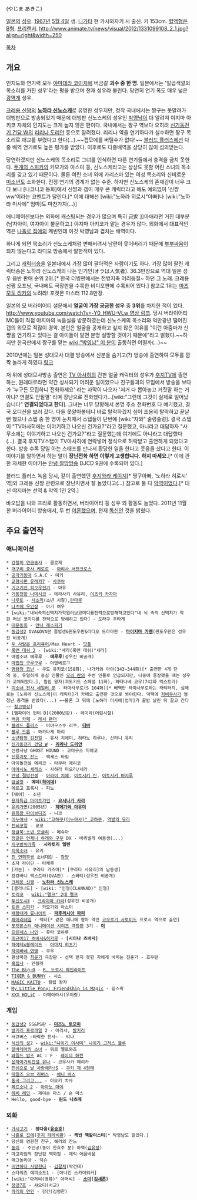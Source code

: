 {{{+1 矢島晶子 }}} (やじま あきこ)

[[일본]]의 [[성우]]. [[1967년]] [[5월 4일]] 생. [[니가타]] 현 카시와자키 시 출신. 키 153cm. [[혈액형]]은 [[B형]]. [[프리랜서]].
http://www.animate.tv/news/visual/2012/1331099108_2_1.jpg?align=right&width=250

[[목차]]

== 개요 ==
인지도와 연기력 모두 [[야마데라 코이치]]에 버금갈 '''괴수 중 한 명'''. 일본에서는 '일곱색깔의 목소리를 가진 성우'라는 평을 받으며 천재 성우라 불린다. 당연히 연기 폭도 매우 넓은 [[광역계]] 성우.

[[크레용 신짱]]의 '''[[노하라 신노스케]]'''로 유명한 성우지만, 정작 국내에서는 짱구는 못말려가 더빙판으로 방송되었기 때문에 더빙판 신노스케의 성우인 [[박영남]]이 더 알려져 야지마 아키코 자체의 인지도는 크게 높지 않은 편이다. 국내에서는 짱구 역보다 오히려 [[신기동전기 건담 W]]의 [[리리나 도리안]] 등으로 알려졌다. 리리나 역을 연기하다가 실수하면 짱구 목소리로 애교를 부렸다고 한다(…).~~갭모에를 버틸수가 없다!~~ [[블러드 플러스]]에선 다중 배역 연기로도 높은 평가를 받았다. 이후로도 다중배역을 상당히 많이 섭외받는다.

당연하겠지만 신노스케의 목소리로 그녀를 인식하면 다른 연기들에서 충격을 금치 못한다. [[두개의 스피카]]의 카모가와 아스미 등, 신노스케라고는 상상도 못할 어린 소녀의 목소리를 갖고 있기 때문이다. 물론 여린 소녀 외에 카리스마 있는 여성 목소리와 신비로운 [[미소년]]도 소화한다. 진정 연기의 경계가 없는 수준. 하지만 신노스케의 존재감이 너무 크다 보니 [니코니코 동화]에서 신쨩과 갭이 매우 큰 캐릭터라고 해도 예외없이 '신쨩ww'이라는 코멘트가 달린다.[* 이에 대해선 [wiki:"노하라 히로시"아빠]나 [wiki:"노하라 미사에" 엄마]도 마찬가지(…)]

애니메이션보다는 외화에 캐스팅되는 경우가 많으며 특히 [[금발]] 꼬마애라면 거진 대부분(남자아이, 여자아이 불문하고.) 야지마 아키코가 맡는 경우가 많다. 외화에서 대표적인 역은 [[나홀로 집에]]의 케빈인데 이것 박영남과 겹치는 배역이다.

화나게 되면 목소리가 신노스케처럼 변해버려서 남편이 웃어버리기 때문에 [[부부싸움]]이 되지 않는다고 라디오 방송에서 말한적이 있다. 

그리고 [[캐릭터송]]을 일본내에서 가장 많이 팔아먹은 사람이기도 하다. 가장 많이 팔린 캐릭터송은 노하라 신노스케의 나는 인기인(オラは人気者). 36.3만장으로 역대 일본 성우 음반 판매 순위 2위.[* 한국 더빙판에서는 천방지축 어리둥절~ 하던 그 노래. 크레용신짱 오프닝, 국내에도 극장판을 수록한 비디오판에 수록되어 있다.] 참고로 1위는 [[마츠모토 리카]]의 노려라! 포켓몬 마스터 112.8만장.

일본의 모 버라이어티 설문에서 '''얼굴이 가장 궁금한 성우''' 중 '''3위'''를 차지한 적이 있다. [[http://www.youtube.com/watch?v=-Y0_HWU-VLw 영상 링크]]. 당시 버라이어티 MC들이 직접 야지마의 녹음실을 방문하였는데 신노스케의 목소리와 억만광년 떨어진 갭의 외모로 적잖이 경악. 본인은 얼굴을 공개하고 싶지 않은 이유를 "이런 아줌마가 신쨩을 연기하고 있다는 걸 아이들이 알면 분명 실망할 것이기 때문에"라고 밝혔다.~~하지만 한국판에서 짱구를 맡는 [[wiki:"박영남" 이 분]]이 출동하면 어떨까(...)~~

2010년에는 일본 성대모사 대결 방송에서 신분을 숨기고(?) 방송에 출연하여 모두를 깜짝 놀라게 하였다.[http://v.youku.com/v_show/id_XMjI1NDEyOTcy.html 링크]

저 위에 성대모사방송 출연은 [[TV 아사히]]의 간판 얼굴 캐릭터의 성우가 [[후지TV]]에 출연하는, 원래대로라면 약간 성사되기 어려운 일이었으나 친구들과의 모임에서 방송을 보다가 '누구든 모집하니 전화하세요' 라는 자막이 나오자 '저거 다 뽑아놓고 거짓말 하는 거 아냐? 연결도 안될껄' 라며 장난으로 전화했다가...[wiki:"그런데 그것이 실제로 일어났습니다" '''연결되었다고 한다''']. 그녀는 너무 당황해서 본명 주소 전화번호 다 얘기했고, 결국 오디션을 보러 갔다. 다들 못알아볼테니 바로 탈락하겠지 싶어 조용히 탈락하고 끝날 뻔 했으나 스탭 중 한 명이 눈치채서 스탭들이 단번에 [wiki:"자와" 술렁술렁]. 결국 스탭이 "TV아사히에는 이야기하고 나오신 건가요?"라고 질문했고, 아니라고 대답하자 "사무소에는 이야기하고 나오신 건가요?"라고 질문했는데 여기에도 아니라고 대답했다(...).
결국 후지TV스탭이 TV아사히에 연락넣어 정식으로 허락받고 출연하게 되었다고 한다. 방송 수록 당일 아는 스태프를 만나서 황당한 일을 한다고 웃음을 샀다고 한다. 이 이야기를 말하면서 하는 말이 '''장난전화 하면 이렇게 고생합니다. 하지 마세요.'''[* 이에 관한 자세한 이야기는 [[안녕 절망방송]] DJCD 9권에 수록되어 있다.]

블러드 플러스 녹음 당시, 같이 출연했던 [[후지와라 케이지]][* 짱구아빠, '노하라 히로시' 역]와 크레용 신짱 관련으로 장난치면서 잘 놀았다고(…) 참고로 둘 다 [[악역]]이었다.[* 대신 야지마는 선역 & 악역 1인 2역.]

바오밥을 나와 프리로 활동하면서, 버라이어티 등 성우 외 활동도 늘었다. 2011년 11월 한 버라이어티 방송에서, 두 번 [[이혼]]했으며, 현재 [[독신]]인 것을 밝혔다.

== 주요 출연작 ==
=== 애니메이션 ===
 * [[강철의 연금술사]] - 클로제 
 * [[개구리 중사 케로로]] - [[아리사 서전크로스]]
 * [[공각기동대]] S.A.C - 미키
 * [[교향시편 유레카7]] - [[사쿠야]]
 * [[기교기전 히오우전기]] - 마유
 * [[기동전함 나데시코]] - 테라사키 사유리, [[이츠키 카자마]]
 * [[나루토]] - [[사소리]](소년 시절),[[란마루(나루토)|란마루]]
 * [[나츠메 우인장]] - 아기 여우
 * [wiki:"내뇌속의선택지가학원러브코미디를전력으로방해하고있다"내 뇌 속의 선택지가 학원 러브 코미디를 전력으로 방해하고 있다] - 도라쿠 우타게
 * [[대운동회]] - [[안나 레스피기]]
 * [[동급생2]] OVA&OVA판 졸업생&윈도우판&라디오 드라마판 - '''[[마이지마 카렌]]'''(윈도우판은 성우진 비공개)
 * [[두 사람은 프리큐어]]/Max Heart - [[밋플]]
 * [[록맨 대쉬 2]] - [wiki:"세라(록맨 대쉬)"세라]
 * 마법소녀 메루루 - '''메루루'''(성우진 비공개)
 * [[마법진 구루구루]] - 아덴베르그
 * [[명탐정 코난]] - 쿠도 유키코(158화), 나가카와 아야(343~344화)[* 출연한 4개 단역 중, 유일하게 중심 인물인 [[모리 란]]의 주변 인물로 언급되지만, 나중에 등장했을 때는 성우가 교체되었다.], 필립 왕자(괴도키드 스페셜 11화), 와타나베 코우(742화 엑스트라)
 * [[미소녀 전사 세일러 문]] - 타마사부로(S 104화)[* 배역만 타마사부로라는 캐릭터지, 실제로는 [노하라 신노스케|이 캐릭터]가 카메오 출연한 것으로 봐야한다. 덕택에 [[치비우사]]가 엄청난 충격을 받았다(...) ~~물론 그 뒤에 [노하라 미사에|엄마]가 꿀밤 날린 뒤 끌고 간다~~ [http://youtu.be/6G9ciUqsFhs 참고영상]]
 * [뱀파이어 헌터 D](2000년판) - 레이라(어린시절)
 * [[백곰 카페]] - [[레서 팬더]]
 * [[블러드 플러스]] - 미야구스쿠 리쿠, '''[[디바]]'''
 * [[블루 드롭]] - 와카타케 마리
 * [[소년탐정 김전일]] - 유사 치에미, 하타노 하루나, 신타니 유리
 * [[신기동전기 건담 W]] - '''[[리리나 도리안]]'''
 * 신령사냥 GHOST HOUND - 코마구스 미야코
 * [[신풍괴도 잔느]] - 엑세스 타임
 * 아이돌전설 에리코 - 타무라 에리코
 * [[아야시노 세레스]] - 사하라 미오리/세라
 * [[안녕 절망선생]] - [[아라이 치에]], [[이토시키 린]], [[이토시키 마지루]]
 * [[암굴왕]] - '''에데([[하이데]])'''
 * 에르고 프록시 - 피노
 * [에어] - 소년
 * [[용자특급 마이트가인]] - '''[[요시나가 사리]]'''
 * [[유리가면]](2005년) - '''[[히메가와 아유미]]'''
 * [[유희왕 파이브디즈]] - 니코
 * [[이누야샤]] - [[wiki:"코하쿠(이누야샤)" 코하쿠]], [[역발의 유라]]
 * [[전뇌코일]] - 쿄코
 * [[정글북:소년 모글리]] - 메슈아
 * [[정글은 언제나 하레와 구우]] DX - 바퀴벌레 여동생(...)
 * [[지구방위가족]] - '''시라토리 엘렌'''
 * [[지옥소녀]] - 유키
 * [[진 연희무쌍]] 소녀대란 - [[장양]]
 * 초자 라이딘 - 타케루
 * [카논] - 쿠라타 카즈야[* [쿠라타 사유리]의 남동생]
 * 캉캉바니 엑스트라(OVA판) - 스와티(성우진 비공개)
 * [[크레용 신짱]] - '''[[노하라 신노스케]]'''
 * [클라나드] - [wiki: "인형(CLANNAD)" 인형]
 * [[토리코(만화)|토리코]] - [[wiki:"멜크" 2대 멜크]]
 * [[투신도시Ⅱ]] - [[크라이아 카라]](성우진 비공개)
 * [[트윈 스피카]] - 카모가와 아스미
 * [[패왕대계 류나이트]] - '''[[파후리시아 파피]]'''
 * [[페어리테일]] - 렉터[* 같은 애니에 짱아 역인 [[코오로기 사토미]]도 프로시 역으로 출연]
 * [[포켓몬스터 애니메이션 시리즈/극장판|포켓몬스터 애니메이션 시리즈 극장판]] 3기 - '''[[미]]'''
 * [[프린세스 나인]] - 홋타 코하루
 * [[피규어17 츠바사&히카루]] - '''[시이나 츠바사]'''
 * [[하야테x블레이드]] - [[아마치 히츠기]]
 * [[하이바네 연맹]] - 쿠우
 * 환상마전 [[최유기]] 극장판 - 선택 받지 못한 자에게 바치는 진혼가 - 호우란
 * [[흑집사]] - 안젤라
 * [[The Big-O]] - [[R. 도로시 웨인라이트]]
 * [[TIGER & BUNNY]] - 시스
 * [[MAGIC KAITO]] - 필립 왕자
 * [[My Little Pony: Friendship is Magic]] - 핍스퀵
 * [[XXX HOLiC]] - 아메아라시(우여랑)
=== 게임 ===
 * [[동급생2]] SS&PS판 - '''[[미즈노 토모미]]'''
 * [[발키리 프로파일]] 2 - 아리샤, [[발키리]]
 * 서큐버스 ~타락한 천사~ - 티나
 * [[식신의 성]]2 - [[wiki:"니이기 이사미" 니이기 고저스 블루]]
 * [[알바레아의 소녀]] - 뮈르 멜로와즈
 * [[와일드 암즈]] AC : F - [[레이디 하켄]]
 * [[은하아가씨전설 유나]] - 코우사카 에리카
 * [[진심으로 날 사랑해라!S]] - [[쿠키(마지코이)#s-2|쿠키 제 4형태]]
 * [[테일즈 오브 리버스]] - [[애니 바스]]
 * [[통곡 그리고...]] - 아오키 치사
 * [[페르소나 2]] - [[아마노 마야]]
 * [[헤비 레인]] - 제이슨 마스 / 숀 마스
 * Hello, good-bye - '''린도 나츠메'''

=== 외화 ===
 * [[가시고기]] - '''정다움([[유승호]])'''
 * [[나홀로 집에]]([[후지 테레비]]판) - '''케빈 맥칼리스터'''[* 박영남도 맡았다.]
 * 당신의 영원한 친구, 해리의 잔느
 * [[동이]] - 주인공(동이 한효주 분) 아역([[김유정]])
 * 마고리엄의 장난감 백화점 - 에릭 애플바움
 * 매그놀리아 - 딕슨
 * [[미안하다 사랑한다]] - [[김갈치]](박건태)
 * 스타워즈 에피소드1 - [아나킨 스카이워커]
 * [wiki:"아저씨(영화)" 아저씨] - '''[[소미]]([[김새론]])'''
 * [[장강7호]] - 샤오디(서교)
 * [[파리의 연인]] - 강건(김영찬)
